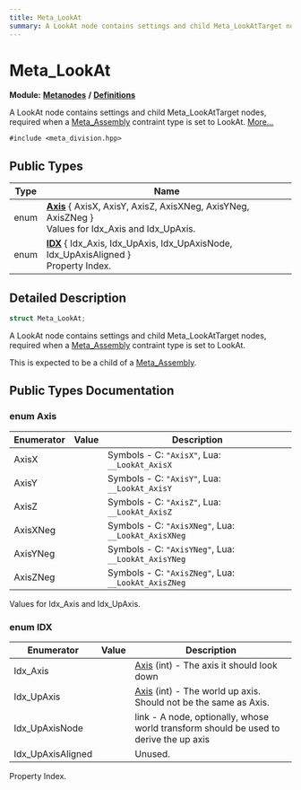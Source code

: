 ```yaml
---
title: Meta_LookAt
summary: A LookAt node contains settings and child Meta_LookAtTarget nodes, required when a Meta_Assembly contraint type is set to LookAt. 
---
```


# Meta_LookAt

**Module:** **[Metanodes](../../modules/metanodes/index.mdx)** **/** **[Definitions](../../modules/metanodes/definitions.mdx)**

A LookAt node contains settings and child Meta_LookAtTarget nodes, required when a [Meta_Assembly](../metanodes/meta-assembly.mdx) contraint type is set to LookAt.  [More...](#detailed-description)

`#include <meta_division.hpp>`

## Public Types

| Type           | Name           |
| -------------- | -------------- |
| enum| **[Axis](#enum-axis)** \{ AxisX, AxisY, AxisZ, AxisXNeg, AxisYNeg, AxisZNeg \}<br />Values for Idx_Axis and Idx_UpAxis.  |
| enum| **[IDX](#enum-idx)** \{ Idx_Axis, Idx_UpAxis, Idx_UpAxisNode, Idx_UpAxisAligned \}<br />Property Index.  |

## Detailed Description

```cpp
struct Meta_LookAt;
```

A LookAt node contains settings and child Meta_LookAtTarget nodes, required when a [Meta_Assembly](../metanodes/meta-assembly.mdx) contraint type is set to LookAt. 

This is expected to be a child of a [Meta_Assembly](../metanodes/meta-assembly.mdx). 

## Public Types Documentation

### enum Axis

| Enumerator | Value | Description |
| ---------- | ----- | ----------- |
| AxisX | | Symbols - C: `"AxisX"`, Lua: `__LookAt_AxisX`  |
| AxisY | | Symbols - C: `"AxisY"`, Lua: `__LookAt_AxisY`  |
| AxisZ | | Symbols - C: `"AxisZ"`, Lua: `__LookAt_AxisZ`  |
| AxisXNeg | | Symbols - C: `"AxisXNeg"`, Lua: `__LookAt_AxisXNeg`  |
| AxisYNeg | | Symbols - C: `"AxisYNeg"`, Lua: `__LookAt_AxisYNeg`  |
| AxisZNeg | | Symbols - C: `"AxisZNeg"`, Lua: `__LookAt_AxisZNeg`  |

Values for Idx_Axis and Idx_UpAxis. 

### enum IDX

| Enumerator | Value | Description |
| ---------- | ----- | ----------- |
| Idx_Axis | | [Axis](#enum-axis) (int) - The axis it should look down   |
| Idx_UpAxis | | [Axis](#enum-axis) (int) - The world up axis. Should not be the same as Axis.   |
| Idx_UpAxisNode | | link - A node, optionally, whose world transform should be used to derive the up axis   |
| Idx_UpAxisAligned | | Unused.   |

Property Index. 
